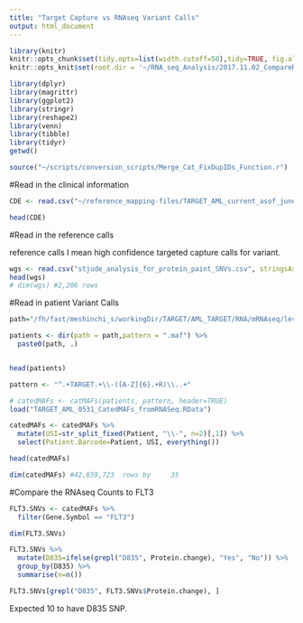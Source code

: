 ```yaml
---
title: "Target Capture vs RNAseq Variant Calls"
output: html_document
---
```


```r
library(knitr)
knitr::opts_chunk$set(tidy.opts=list(width.cutoff=50),tidy=TRUE, fig.align='center', fig.height = 10, fig.width = 10)
knitr::opts_knit$set(root.dir = '~/RNA_seq_Analysis/2017.11.02_CompareRNAseq_FusionCalls/')
```


```r
library(dplyr)
library(magrittr)
library(ggplot2)
library(stringr)
library(reshape2)
library(venn)
library(tibble)
library(tidyr)
getwd()
```



```r
source("~/scripts/conversion_scripts/Merge_Cat_FixDupIDs_Function.r")
```


#Read in the clinical information


```r
CDE <- read.csv("~/reference_mapping-files/TARGET_AML_current_asof_june30_2016_UPDATED_RhondaEdit_2017.06.08.csv", stringsAsFactors = FALSE, row.names = 1)

head(CDE)
```





#Read in the reference calls 

reference calls I mean high confidence targeted capture calls for variant. 

```r
wgs <- read.csv("stjude_analysis_for_protein_paint_SNVs.csv", stringsAsFactors = FALSE)
head(wgs)
# dim(wgs) #2,206 rows 
```



#Read in patient Variant Calls 

```r
path="/fh/fast/meshinchi_s/workingDir/TARGET/AML_TARGET/RNA/mRNAseq/level2/SNVs/2014Aug_BCCA_Illumina_data/"

patients <- dir(path = path,pattern = ".maf") %>%
  paste0(path, .)


head(patients)
```

```r
pattern <- "^.+TARGET.+\\-([A-Z]{6}.+R)\\..+"
```


```r
# catedMAFs <- catMAFs(patients, pattern, header=TRUE)
load("TARGET_AML_0531_CatedMAFs_fromRNASeq.RData") 

catedMAFs <- catedMAFs %>%
  mutate(USI=str_split_fixed(Patient, "\\-", n=2)[,1]) %>%
  select(Patient.Barcode=Patient, USI, everything())

head(catedMAFs)
```

```r
dim(catedMAFs) #42,659,723  rows by     35
```


#Compare the RNAseq Counts to FLT3

```r
FLT3.SNVs <- catedMAFs %>%
  filter(Gene.Symbol == "FLT3")

dim(FLT3.SNVs)
```

```r
FLT3.SNVs %>%
  mutate(D835=ifelse(grepl("D835", Protein.change), "Yes", "No")) %>%
  group_by(D835) %>%
  summarise(n=n())
```

```r
FLT3.SNVs[grepl("D835", FLT3.SNVs$Protein.change), ]
```


Expected 10 to have D835 SNP. 







